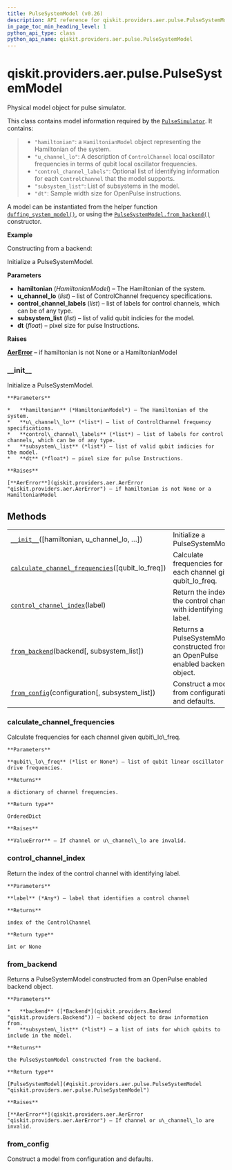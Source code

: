 ```yaml
---
title: PulseSystemModel (v0.26)
description: API reference for qiskit.providers.aer.pulse.PulseSystemModel in qiskit v0.26
in_page_toc_min_heading_level: 1
python_api_type: class
python_api_name: qiskit.providers.aer.pulse.PulseSystemModel
---
```


<span id="qiskit-providers-aer-pulse-pulsesystemmodel" />

# qiskit.providers.aer.pulse.PulseSystemModel

<Class id="qiskit.providers.aer.pulse.PulseSystemModel" isDedicatedPage={true} github="https://github.com/qiskit/qiskit-aer/tree/stable/0.8/qiskit/providers/aer/pulse/system_models/pulse_system_model.py" signature="PulseSystemModel(hamiltonian=None, u_channel_lo=None, control_channel_labels=None, subsystem_list=None, dt=None)" modifiers="class">
  Physical model object for pulse simulator.

  This class contains model information required by the [`PulseSimulator`](qiskit.providers.aer.PulseSimulator "qiskit.providers.aer.PulseSimulator"). It contains:

  > *   `"hamiltonian"`: a `HamiltonianModel` object representing the Hamiltonian of the system.
  > *   `"u_channel_lo"`: A description of `ControlChannel` local oscillator frequencies in terms of qubit local oscillator frequencies.
  > *   `"control_channel_labels"`: Optional list of identifying information for each `ControlChannel` that the model supports.
  > *   `"subsystem_list"`: List of subsystems in the model.
  > *   `"dt"`: Sample width size for OpenPulse instructions.

  A model can be instantiated from the helper function [`duffing_system_model()`](qiskit.providers.aer.pulse.duffing_system_model "qiskit.providers.aer.pulse.duffing_system_model"), or using the [`PulseSystemModel.from_backend()`](#qiskit.providers.aer.pulse.PulseSystemModel.from_backend "qiskit.providers.aer.pulse.PulseSystemModel.from_backend") constructor.

  **Example**

  Constructing from a backend:

  Initialize a PulseSystemModel.

  **Parameters**

  *   **hamiltonian** (*HamiltonianModel*) – The Hamiltonian of the system.
  *   **u\_channel\_lo** (*list*) – list of ControlChannel frequency specifications.
  *   **control\_channel\_labels** (*list*) – list of labels for control channels, which can be of any type.
  *   **subsystem\_list** (*list*) – list of valid qubit indicies for the model.
  *   **dt** (*float*) – pixel size for pulse Instructions.

  **Raises**

  [**AerError**](qiskit.providers.aer.AerError "qiskit.providers.aer.AerError") – if hamiltonian is not None or a HamiltonianModel

  ### \_\_init\_\_

  <Function id="qiskit.providers.aer.pulse.PulseSystemModel.__init__" signature="__init__(hamiltonian=None, u_channel_lo=None, control_channel_labels=None, subsystem_list=None, dt=None)">
    Initialize a PulseSystemModel.

    **Parameters**

    *   **hamiltonian** (*HamiltonianModel*) – The Hamiltonian of the system.
    *   **u\_channel\_lo** (*list*) – list of ControlChannel frequency specifications.
    *   **control\_channel\_labels** (*list*) – list of labels for control channels, which can be of any type.
    *   **subsystem\_list** (*list*) – list of valid qubit indicies for the model.
    *   **dt** (*float*) – pixel size for pulse Instructions.

    **Raises**

    [**AerError**](qiskit.providers.aer.AerError "qiskit.providers.aer.AerError") – if hamiltonian is not None or a HamiltonianModel
  </Function>

  ## Methods

  |                                                                                                                                                                                                               |                                                                                  |
  | ------------------------------------------------------------------------------------------------------------------------------------------------------------------------------------------------------------- | -------------------------------------------------------------------------------- |
  | [`__init__`](#qiskit.providers.aer.pulse.PulseSystemModel.__init__ "qiskit.providers.aer.pulse.PulseSystemModel.__init__")(\[hamiltonian, u\_channel\_lo, …])                                                 | Initialize a PulseSystemModel.                                                   |
  | [`calculate_channel_frequencies`](#qiskit.providers.aer.pulse.PulseSystemModel.calculate_channel_frequencies "qiskit.providers.aer.pulse.PulseSystemModel.calculate_channel_frequencies")(\[qubit\_lo\_freq]) | Calculate frequencies for each channel given qubit\_lo\_freq.                    |
  | [`control_channel_index`](#qiskit.providers.aer.pulse.PulseSystemModel.control_channel_index "qiskit.providers.aer.pulse.PulseSystemModel.control_channel_index")(label)                                      | Return the index of the control channel with identifying label.                  |
  | [`from_backend`](#qiskit.providers.aer.pulse.PulseSystemModel.from_backend "qiskit.providers.aer.pulse.PulseSystemModel.from_backend")(backend\[, subsystem\_list])                                           | Returns a PulseSystemModel constructed from an OpenPulse enabled backend object. |
  | [`from_config`](#qiskit.providers.aer.pulse.PulseSystemModel.from_config "qiskit.providers.aer.pulse.PulseSystemModel.from_config")(configuration\[, subsystem\_list])                                        | Construct a model from configuration and defaults.                               |

  ### calculate\_channel\_frequencies

  <Function id="qiskit.providers.aer.pulse.PulseSystemModel.calculate_channel_frequencies" signature="calculate_channel_frequencies(qubit_lo_freq=None)">
    Calculate frequencies for each channel given qubit\_lo\_freq.

    **Parameters**

    **qubit\_lo\_freq** (*list or None*) – list of qubit linear oscillator drive frequencies.

    **Returns**

    a dictionary of channel frequencies.

    **Return type**

    OrderedDict

    **Raises**

    **ValueError** – If channel or u\_channel\_lo are invalid.
  </Function>

  ### control\_channel\_index

  <Function id="qiskit.providers.aer.pulse.PulseSystemModel.control_channel_index" signature="control_channel_index(label)">
    Return the index of the control channel with identifying label.

    **Parameters**

    **label** (*Any*) – label that identifies a control channel

    **Returns**

    index of the ControlChannel

    **Return type**

    int or None
  </Function>

  ### from\_backend

  <Function id="qiskit.providers.aer.pulse.PulseSystemModel.from_backend" signature="from_backend(backend, subsystem_list=None)" modifiers="classmethod">
    Returns a PulseSystemModel constructed from an OpenPulse enabled backend object.

    **Parameters**

    *   **backend** ([*Backend*](qiskit.providers.Backend "qiskit.providers.Backend")) – backend object to draw information from.
    *   **subsystem\_list** (*list*) – a list of ints for which qubits to include in the model.

    **Returns**

    the PulseSystemModel constructed from the backend.

    **Return type**

    [PulseSystemModel](#qiskit.providers.aer.pulse.PulseSystemModel "qiskit.providers.aer.pulse.PulseSystemModel")

    **Raises**

    [**AerError**](qiskit.providers.aer.AerError "qiskit.providers.aer.AerError") – If channel or u\_channel\_lo are invalid.
  </Function>

  ### from\_config

  <Function id="qiskit.providers.aer.pulse.PulseSystemModel.from_config" signature="from_config(configuration, subsystem_list=None)" modifiers="classmethod">
    Construct a model from configuration and defaults.
  </Function>
</Class>

